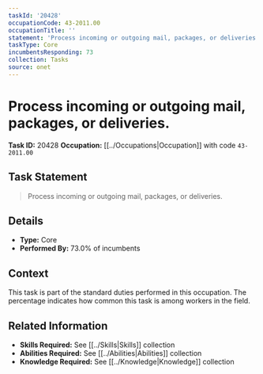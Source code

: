 ```yaml
---
taskId: '20428'
occupationCode: 43-2011.00
occupationTitle: ''
statement: 'Process incoming or outgoing mail, packages, or deliveries.'
taskType: Core
incumbentsResponding: 73
collection: Tasks
source: onet
---
```

# Process incoming or outgoing mail, packages, or deliveries.

**Task ID:** 20428
**Occupation:** [[../Occupations|Occupation]] with code `43-2011.00`

## Task Statement

> Process incoming or outgoing mail, packages, or deliveries.

## Details

- **Type:** Core
- **Performed By:** 73.0% of incumbents

## Context

This task is part of the standard duties performed in this occupation. The percentage indicates how common this task is among workers in the field.

## Related Information

- **Skills Required:** See [[../Skills|Skills]] collection
- **Abilities Required:** See [[../Abilities|Abilities]] collection
- **Knowledge Required:** See [[../Knowledge|Knowledge]] collection
